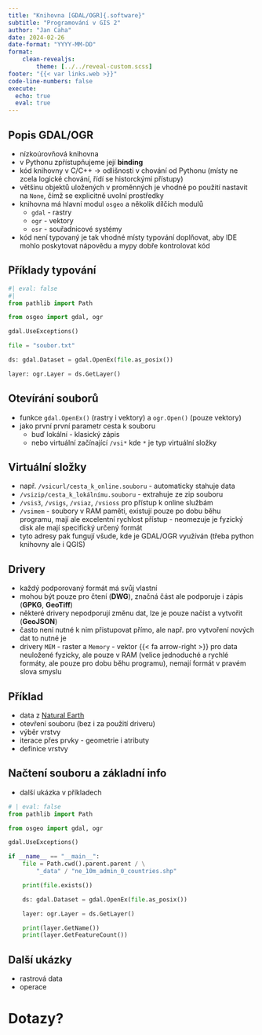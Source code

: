 ```yaml
---
title: "Knihovna [GDAL/OGR]{.software}"
subtitle: "Programování v GIS 2"
author: "Jan Caha"
date: 2024-02-26
date-format: "YYYY-MM-DD"
format: 
    clean-revealjs:
        theme: [../../reveal-custom.scss]
footer: "{{< var links.web >}}"
code-line-numbers: false
execute:
  echo: true
  eval: true
---
```


## Popis [GDAL/OGR]{.software}

- nízkoúrovňová knihovna
- v Pythonu zpřístupňujeme její **binding**
- kód knihovny v [C/C++]{.software} -> odlišnosti v chování od Pythonu (místy ne zcela logické chování, řídí se historckými přístupy)
- většinu objektů uložených v proměnných je vhodné po použití nastavit na `None`, čímž se explicitně uvolní prostředky
- knihovna má hlavní modul `osgeo` a několik dílčích modulů
  -  `gdal` - rastry
  -  `ogr` - vektory
  -  `osr` - souřadnicové systémy 
- kód není typovaný je tak vhodné místy typování doplňovat, aby IDE mohlo poskytovat nápovědu a [mypy]{.software} dobře kontrolovat kód

## Příklady typování

```python
#| eval: false
#| 
from pathlib import Path

from osgeo import gdal, ogr

gdal.UseExceptions()

file = "soubor.txt"

ds: gdal.Dataset = gdal.OpenEx(file.as_posix())

layer: ogr.Layer = ds.GetLayer()
```

## Otevírání souborů

- funkce `gdal.OpenEx()` (rastry i vektory) a `ogr.Open()` (pouze vektory)
- jako první první parametr cesta k souboru 
  - buď lokální - klasický zápis
  - nebo virtuální začínající `/vsi*` kde `*` je typ virtuální složky

## Virtuální složky

- např. `/vsicurl/cesta_k_online.souboru` - automaticky stahuje data
- `/vsizip/cesta_k_lokálnímu.souboru` - extrahuje ze zip souboru
- `/vsis3`, `/vsigs`, `/vsiaz`, `/vsioss` pro přístup k online službám
- `/vsimem` - soubory v RAM paměti, existují pouze po dobu běhu programu, mají ale excelentní rychlost přístup - neomezuje je fyzický disk ale mají specifický určený formát
- tyto adresy pak fungují všude, kde je [GDAL/OGR]{.software} využíván (třeba python knihovny ale i [QGIS]{.software}) 

## Drivery

- každý podporovaný formát má svůj vlastní
- mohou být pouze pro čtení (**DWG**), značná část ale podporuje i zápis (**GPKG**, **GeoTiff**)
- některé drivery nepodporují změnu dat, lze je pouze načíst a vytvořit (**GeoJSON**)
- často není nutné k nim přistupovat přímo, ale např. pro vytvoření nových dat to nutné je
- drivery `MEM` - raster a `Memory` - vektor {{< fa arrow-right >}} pro data neuložené fyzicky, ale pouze v RAM (velice jednoduché a rychlé formáty, ale pouze pro dobu běhu programu), nemají formát v pravém slova smyslu

## Příklad

- data z [Natural Earth](https://www.naturalearthdata.com/)
- otevření souboru (bez i za použití driveru)
- výběr vrstvy
- iterace přes prvky - geometrie i atributy
- definice vrstvy

## Načtení souboru a základní info

- další ukázka v příkladech

```python
# | eval: false
from pathlib import Path

from osgeo import gdal, ogr

gdal.UseExceptions()

if __name__ == "__main__":
    file = Path.cwd().parent.parent / \
        "_data" / "ne_10m_admin_0_countries.shp"

    print(file.exists())

    ds: gdal.Dataset = gdal.OpenEx(file.as_posix())

    layer: ogr.Layer = ds.GetLayer()

    print(layer.GetName())
    print(layer.GetFeatureCount())
```


## Další ukázky
- rastrová data
- operace

# Dotazy?